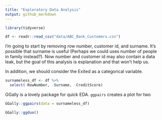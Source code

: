 ```yaml
---
title: "Exploratory Data Analysis"
output: github_markdown
---
```


```r
library(tidyverse)
```

```r
df <- readr::read_csv("data/ABC_Bank_Customers.csv")
```

I'm going to start by removing row number, customer id, and surname. It's possible that surname is useful (Perhaps we could uses number of people in family instead?). Now number and customer id may also contain a data leak, but the goal of this analysis is explanation and that won't help us.

In addition, we should consider the Exited as a categorical variable.

```r
surnameless_df <- df %>% 
  select(-RowNumber, -Surname, -CreditScore)
```

GGally is a lovely package for quick EDA. `ggpairs` creates a plot for two 

```r
GGally::ggpairs(data = surnameless_df)
```



```r
GGally::ggduo()
```

